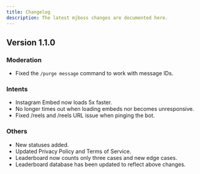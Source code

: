 ```yaml
---
title: Changelog
description: The latest mjboss changes are documented here.
---
```


## Version 1.1.0
### Moderation
- Fixed the `/purge message` command to work with message IDs.
### Intents
- Instagram Embed now loads 5x faster.
- No longer times out when loading embeds nor becomes unresponsive.
- Fixed /reels and /reels URL issue when pinging the bot.
### Others
- New statuses added.
- Updated Privacy Policy and Terms of Service.
- Leaderboard now counts only three cases and new edge cases.
- Leaderboard database has been updated to reflect above changes.


